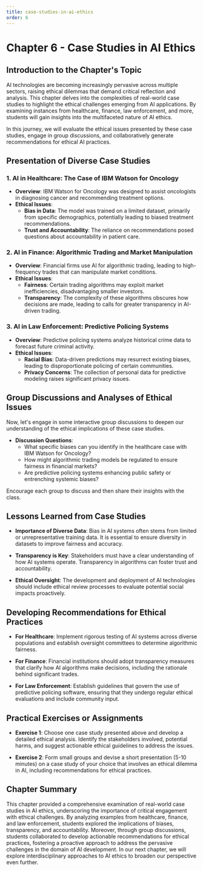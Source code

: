 ```yaml
---
title: case-studies-in-ai-ethics
order: 6
---
```


# Chapter 6 - Case Studies in AI Ethics

## Introduction to the Chapter's Topic

AI technologies are becoming increasingly pervasive across multiple sectors, raising ethical dilemmas that demand critical reflection and analysis. This chapter delves into the complexities of real-world case studies to highlight the ethical challenges emerging from AI applications. By examining instances from healthcare, finance, law enforcement, and more, students will gain insights into the multifaceted nature of AI ethics. 

In this journey, we will evaluate the ethical issues presented by these case studies, engage in group discussions, and collaboratively generate recommendations for ethical AI practices.

## Presentation of Diverse Case Studies

### 1. AI in Healthcare: The Case of IBM Watson for Oncology

- **Overview**: IBM Watson for Oncology was designed to assist oncologists in diagnosing cancer and recommending treatment options.
- **Ethical Issues**:
  - **Bias in Data**: The model was trained on a limited dataset, primarily from specific demographics, potentially leading to biased treatment recommendations.
  - **Trust and Accountability**: The reliance on recommendations posed questions about accountability in patient care.

### 2. AI in Finance: Algorithmic Trading and Market Manipulation

- **Overview**: Financial firms use AI for algorithmic trading, leading to high-frequency trades that can manipulate market conditions.
- **Ethical Issues**:
  - **Fairness**: Certain trading algorithms may exploit market inefficiencies, disadvantaging smaller investors.
  - **Transparency**: The complexity of these algorithms obscures how decisions are made, leading to calls for greater transparency in AI-driven trading.

### 3. AI in Law Enforcement: Predictive Policing Systems

- **Overview**: Predictive policing systems analyze historical crime data to forecast future criminal activity.
- **Ethical Issues**:
  - **Racial Bias**: Data-driven predictions may resurrect existing biases, leading to disproportionate policing of certain communities.
  - **Privacy Concerns**: The collection of personal data for predictive modeling raises significant privacy issues.

## Group Discussions and Analyses of Ethical Issues

Now, let's engage in some interactive group discussions to deepen our understanding of the ethical implications of these case studies.

- **Discussion Questions**:
  - What specific biases can you identify in the healthcare case with IBM Watson for Oncology? 
  - How might algorithmic trading models be regulated to ensure fairness in financial markets?
  - Are predictive policing systems enhancing public safety or entrenching systemic biases? 

Encourage each group to discuss and then share their insights with the class.

## Lessons Learned from Case Studies

- **Importance of Diverse Data**: Bias in AI systems often stems from limited or unrepresentative training data. It is essential to ensure diversity in datasets to improve fairness and accuracy.
  
- **Transparency is Key**: Stakeholders must have a clear understanding of how AI systems operate. Transparency in algorithms can foster trust and accountability.
  
- **Ethical Oversight**: The development and deployment of AI technologies should include ethical review processes to evaluate potential social impacts proactively.

## Developing Recommendations for Ethical Practices

- **For Healthcare**: Implement rigorous testing of AI systems across diverse populations and establish oversight committees to determine algorithmic fairness.
  
- **For Finance**: Financial institutions should adopt transparency measures that clarify how AI algorithms make decisions, including the rationale behind significant trades.
  
- **For Law Enforcement**: Establish guidelines that govern the use of predictive policing software, ensuring that they undergo regular ethical evaluations and include community input.

## Practical Exercises or Assignments

- **Exercise 1**: Choose one case study presented above and develop a detailed ethical analysis. Identify the stakeholders involved, potential harms, and suggest actionable ethical guidelines to address the issues.
  
- **Exercise 2**: Form small groups and devise a short presentation (5-10 minutes) on a case study of your choice that involves an ethical dilemma in AI, including recommendations for ethical practices.

## Chapter Summary

This chapter provided a comprehensive examination of real-world case studies in AI ethics, underscoring the importance of critical engagement with ethical challenges. By analyzing examples from healthcare, finance, and law enforcement, students explored the implications of biases, transparency, and accountability. Moreover, through group discussions, students collaborated to develop actionable recommendations for ethical practices, fostering a proactive approach to address the pervasive challenges in the domain of AI development. In our next chapter, we will explore interdisciplinary approaches to AI ethics to broaden our perspective even further.